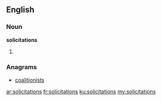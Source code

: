 ==English==

===Noun===
'''solicitations'''

# {{plural of|[[solicitation]]}}

===Anagrams===
* [[coalitionists#English|coalitionists]]

[[ar:solicitations]]
[[fr:solicitations]]
[[ku:solicitations]]
[[my:solicitations]]
